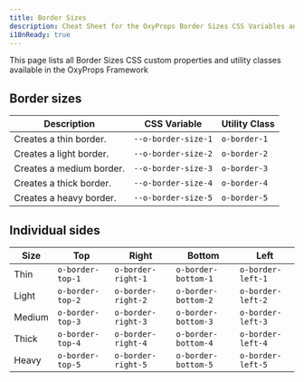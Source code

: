 ```yaml
---
title: Border Sizes
description: Cheat Sheet for the OxyProps Border Sizes CSS Variables and Utility Classes.
i18nReady: true
---
```



This page lists all Border Sizes CSS custom properties and utility classes available in the OxyProps Framework

## Border sizes

| Description              | CSS Variable                                                                      | Utility Class                                                  |
| ------------------------ | --------------------------------------------------------------------------------- | -------------------------------------------------------------- |
| Creates a thin border.   | <ClipboardCopy value="var(--o-border-size-1)">`--o-border-size-1`</ClipboardCopy> | <ClipboardCopy value="o-border-1">`o-border-1`</ClipboardCopy> |
| Creates a light border.  | <ClipboardCopy value="var(--o-border-size-2)">`--o-border-size-2`</ClipboardCopy> | <ClipboardCopy value="o-border-2">`o-border-2`</ClipboardCopy> |
| Creates a medium border. | <ClipboardCopy value="var(--o-border-size-3)">`--o-border-size-3`</ClipboardCopy> | <ClipboardCopy value="o-border-3">`o-border-3`</ClipboardCopy> |
| Creates a thick border.  | <ClipboardCopy value="var(--o-border-size-4)">`--o-border-size-4`</ClipboardCopy> | <ClipboardCopy value="o-border-4">`o-border-4`</ClipboardCopy> |
| Creates a heavy border.  | <ClipboardCopy value="var(--o-border-size-5)">`--o-border-size-5`</ClipboardCopy> | <ClipboardCopy value="o-border-5">`o-border-5`</ClipboardCopy> |

## Individual sides

| Size   | Top                                                                    | Right                                                                      | Bottom                                                                       | Left                                                                     |
| ------ | ---------------------------------------------------------------------- | -------------------------------------------------------------------------- | ---------------------------------------------------------------------------- | ------------------------------------------------------------------------ |
| Thin   | <ClipboardCopy value="o-border-top-1">`o-border-top-1`</ClipboardCopy> | <ClipboardCopy value="o-border-right-1">`o-border-right-1`</ClipboardCopy> | <ClipboardCopy value="o-border-bottom-1">`o-border-bottom-1`</ClipboardCopy> | <ClipboardCopy value="o-border-left-1">`o-border-left-1`</ClipboardCopy> |
| Light  | <ClipboardCopy value="o-border-top-2">`o-border-top-2`</ClipboardCopy> | <ClipboardCopy value="o-border-right-2">`o-border-right-2`</ClipboardCopy> | <ClipboardCopy value="o-border-bottom-2">`o-border-bottom-2`</ClipboardCopy> | <ClipboardCopy value="o-border-left-2">`o-border-left-2`</ClipboardCopy> |
| Medium | <ClipboardCopy value="o-border-top-3">`o-border-top-3`</ClipboardCopy> | <ClipboardCopy value="o-border-right-3">`o-border-right-3`</ClipboardCopy> | <ClipboardCopy value="o-border-bottom-3">`o-border-bottom-3`</ClipboardCopy> | <ClipboardCopy value="o-border-left-3">`o-border-left-3`</ClipboardCopy> |
| Thick  | <ClipboardCopy value="o-border-top-4">`o-border-top-4`</ClipboardCopy> | <ClipboardCopy value="o-border-right-4">`o-border-right-4`</ClipboardCopy> | <ClipboardCopy value="o-border-bottom-4">`o-border-bottom-4`</ClipboardCopy> | <ClipboardCopy value="o-border-left-4">`o-border-left-4`</ClipboardCopy> |
| Heavy  | <ClipboardCopy value="o-border-top-5">`o-border-top-5`</ClipboardCopy> | <ClipboardCopy value="o-border-right-5">`o-border-right-5`</ClipboardCopy> | <ClipboardCopy value="o-border-bottom-5">`o-border-bottom-5`</ClipboardCopy> | <ClipboardCopy value="o-border-left-5">`o-border-left-5`</ClipboardCopy> |
